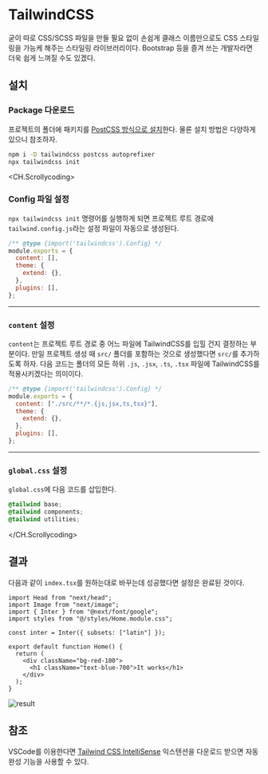 # TailwindCSS

굳이 따로 CSS/SCSS 파일을 만들 필요 없이 손쉽게 클래스 이름만으로도 CSS 스타일링을 가능케 해주는 스타일링 라이브러리이다.
Bootstrap 등을 즐겨 쓰는 개발자라면 더욱 쉽게 느껴질 수도 있겠다.

## 설치

### Package 다운로드

프로젝트의 폴더에 패키지를 [PostCSS 방식으로 설치](https://tailwindcss.com/docs/installation/using-postcss)한다.
물론 설치 방법은 다양하게 있으니 참조하자.

```bash
npm i -D tailwindcss postcss autoprefixer
npx tailwindcss init
```

<div className="steps-container">

<CH.Scrollycoding>

### Config 파일 설정

`npx tailwindcss init` 명령어를 실행하게 되면 프로젝트 루트 경로에 `tailwind.config.js`라는 설정 파일이 자동으로 생성된다.

```js tailwind.config.js
/** @type {import('tailwindcss').Config} */
module.exports = {
  content: [],
  theme: {
    extend: {},
  },
  plugins: [],
};
```

---

### `content` 설정

`content`는 프로젝트 루트 경로 중 어느 파일에 TailwindCSS를 입힐 건지 결정하는 부분이다.
만일 프로젝트 생성 때 `src/` 폴더를 포함하는 것으로 생성했다면 `src/`를 추가하도록 하자.
다음 코드는 폴더의 모든 하위 `.js`, `.jsx`, `.ts`, `.tsx` 파일에 TailwindCSS를 적용시키겠다는 의미이다.

```js tailwind.config.js focus=3:6
/** @type {import('tailwindcss').Config} */
module.exports = {
  content: ["./src/**/*.{js,jsx,ts,tsx}"],
  theme: {
    extend: {},
  },
  plugins: [],
};
```

---

### `global.css` 설정

`global.css`에 다음 코드를 삽입한다.

```css src/styles/globals.css
@tailwind base;
@tailwind components;
@tailwind utilities;
```

</CH.Scrollycoding>

</div>

## 결과

다음과 같이 `index.tsx`를 원하는대로 바꾸는데 성공했다면 설정은 완료된 것이다.

```tsx src/pages/index.tsx
import Head from "next/head";
import Image from "next/image";
import { Inter } from "@next/font/google";
import styles from "@/styles/Home.module.css";

const inter = Inter({ subsets: ["latin"] });

export default function Home() {
  return (
    <div className="bg-red-100">
      <h1 className="text-blue-700">It works</h1>
    </div>
  );
}
```

![result](../../../media/next/tailwindcss/installation/result.png)

## 참조

VSCode를 이용한다면 [Tailwind CSS IntelliSense](https://marketplace.visualstudio.com/items?itemName=bradlc.vscode-tailwindcss) 익스텐션을 다운로드 받으면 자동완성 기능을 사용할 수 있다.
